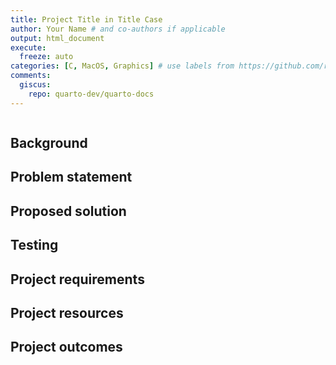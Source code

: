 ```yaml
---
title: Project Title in Title Case
author: Your Name # and co-authors if applicable
output: html_document
execute:
  freeze: auto
categories: [C, MacOS, Graphics] # use labels from https://github.com/r-devel/r-project-sprint-2023/labels
comments:
  giscus: 
    repo: quarto-dev/quarto-docs
---
```


<!-- 
This template is based on https://contributor.r-project.org/r-project-sprint-2023/projects/quartz-alpha-mask/.
The sections are provided as a guide and may not be appropriate to your proposal, 
feel free to skip or change section headers.

Please label any R code chunks, especially those producing images.
-->

```r

```

## Background


## Problem statement


## Proposed solution


## Testing


## Project requirements

<!-- Include here prerequisite knowledge and operating system requirements -->

## Project resources


## Project outcomes
